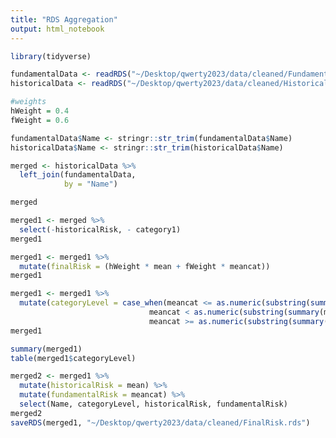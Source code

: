 ```yaml
---
title: "RDS Aggregation"
output: html_notebook
---
```


```r
library(tidyverse)
```

```r
fundamentalData <- readRDS("~/Desktop/qwerty2023/data/cleaned/FundamentalCompanyRisk.rds")
historicalData <- readRDS("~/Desktop/qwerty2023/data/cleaned/HistoricalRisk.rds")

#weights 
hWeight = 0.4
fWeight = 0.6
```

```r
fundamentalData$Name <- stringr::str_trim(fundamentalData$Name)
historicalData$Name <- stringr::str_trim(historicalData$Name)

merged <- historicalData %>% 
  left_join(fundamentalData,
            by = "Name")

merged
```

```r
merged1 <- merged %>% 
  select(-historicalRisk, - category1)
merged1
```
```r
merged1 <- merged1 %>% 
  mutate(finalRisk = (hWeight * mean + fWeight * meancat))
merged1
```

```r

merged1 <- merged1 %>% 
  mutate(categoryLevel = case_when(meancat <= as.numeric(substring(summary(merged1$`finalRisk`)[2],-8))~ "Low",
                               meancat < as.numeric(substring(summary(merged1$`finalRisk`)[5],-8))~ "Medium",
                               meancat >= as.numeric(substring(summary(merged1$`finalRisk`)[5],-8))~ "High"))
merged1
```

```r
summary(merged1)
table(merged1$categoryLevel)
```
```r
merged2 <- merged1 %>% 
  mutate(historicalRisk = mean) %>% 
  mutate(fundamentalRisk = meancat) %>% 
  select(Name, categoryLevel, historicalRisk, fundamentalRisk)
merged2
saveRDS(merged1, "~/Desktop/qwerty2023/data/cleaned/FinalRisk.rds")
```

